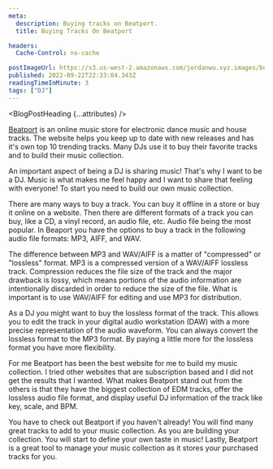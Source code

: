 ```yaml
---
meta:
  description: Buying tracks on Beatport.
  title: Buying Tracks On Beatport

headers:
  Cache-Control: no-cache

postImageUrl: https://s3.us-west-2.amazonaws.com/jordanwu.xyz.images/buying-tracks-on-beatport.png
published: 2022-09-22T22:33:04.343Z
readingTimeInMinute: 3
tags: ["DJ"]
---
```



<BlogPostHeading {...attributes} />

[Beatport](https://www.beatport.com) is an online music store for electronic dance music and house tracks. The website helps you keep up to date with new releases and has it's own top 10 trending tracks. Many DJs use it to buy their favorite tracks and to build their music collection.

An important aspect of being a DJ is sharing music! That's why I want to be a DJ. Music is what makes me feel happy and I want to share that feeling with everyone! To start you need to build our own music collection.

There are many ways to buy a track. You can buy it offline in a store or buy it online on a website. Then there are different formats of a track you can buy, like a CD, a vinyl record, an audio file, etc. Audio file being the most popular. In Beaport you have the options to buy a track in the following audio file formats: MP3, AIFF, and WAV.

The difference between MP3 and WAV/AIFF is a matter of "compressed" or "lossless" format. MP3 is a compressed version of a WAV/AIFF lossless track. Compression reduces the file size of the track and the major drawback is lossy, which means portions of the audio information are intentionally discarded in order to reduce the size of the file. What is important is to use WAV/AIFF for editing and use MP3 for distribution.

As a DJ you might want to buy the lossless format of the track. This allows you to edit the track in your digital audio workstation (DAW) with a more precise representation of the audio waveform. You can always convert the lossless format to the MP3 format. By paying a little more for the lossless format you have more flexibility.

For me Beatport has been the best website for me to build my music collection. I tried other websites that are subscription based and I did not get the results that I wanted. What makes Beatport stand out from the others is that they have the biggest collection of EDM tracks, offer the lossless audio file format, and display useful DJ information of the track like key, scale, and BPM.

You have to check out Beatport if you haven't already! You will find many great tracks to add to your music collection. As you are building your collection. You will start to define your own taste in music! Lastly, Beatport is a great tool to manage your music collection as it stores your purchased tracks for you.

